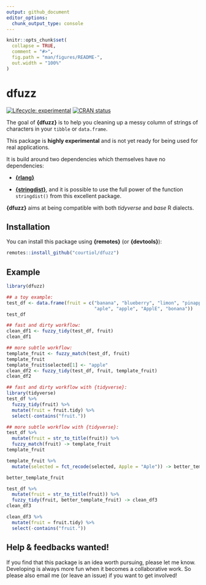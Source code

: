 ```yaml
---
output: github_document
editor_options: 
  chunk_output_type: console
---
```


<!-- README.md is generated from README.Rmd. Please edit that file -->

```r
knitr::opts_chunk$set(
  collapse = TRUE,
  comment = "#>",
  fig.path = "man/figures/README-",
  out.width = "100%"
)
```

# dfuzz

<!-- badges: start -->
[![Lifecycle: experimental](https://img.shields.io/badge/lifecycle-experimental-orange.svg)](https://www.tidyverse.org/lifecycle/#experimental)
[![CRAN status](https://www.r-pkg.org/badges/version/dfuzz)](https://CRAN.R-project.org/package=dfuzz)
<!-- badges: end -->

The goal of __{dfuzz}__ is to help you cleaning up a messy column of strings
of characters in your `tibble` or `data.frame`.

This package is __highly experimental__ and is not yet ready for being used for real applications.

It is build around two dependencies which themselves have no dependencies:

- [__{rlang}__](https://github.com/r-lib/rlang)

- [__{stringdist}__](https://github.com/markvanderloo/stringdist), and it is possible to use the full power of the function `stringdist()` from this excellent package.


__{dfuzz}__ aims at being compatible with both _tidyverse_ and _base_ R dialects.


## Installation

You can install this package using __{remotes}__ (or __{devtools}__):

```r
remotes::install_github("courtiol/dfuzz")
```

## Example

```r
library(dfuzz)

## a toy example:
test_df <- data.frame(fruit = c("banana", "blueberry", "limon", "pinapple",
                                "aple", "apple", "ApplE", "bonana"))
test_df

## fast and dirty workflow:
clean_df1 <- fuzzy_tidy(test_df, fruit)
clean_df1

## more subtle workflow:
template_fruit <- fuzzy_match(test_df, fruit)
template_fruit
template_fruit$selected[1] <- "apple"
clean_df2 <- fuzzy_tidy(test_df, fruit, template_fruit)
clean_df2

## fast and dirty workflow with {tidyverse}:
library(tidyverse)
test_df %>%
  fuzzy_tidy(fruit) %>%
  mutate(fruit = fruit.tidy) %>%
  select(-contains("fruit."))

## more subtle workflow with {tidyverse}:
test_df %>%
  mutate(fruit = str_to_title(fruit)) %>%
  fuzzy_match(fruit) -> template_fruit
template_fruit

template_fruit %>%
  mutate(selected = fct_recode(selected, Apple = "Aple")) -> better_template_fruit

better_template_fruit

test_df %>%
  mutate(fruit = str_to_title(fruit)) %>%
  fuzzy_tidy(fruit, better_template_fruit) -> clean_df3
clean_df3

clean_df3 %>%
  mutate(fruit = fruit.tidy) %>%
  select(-contains("fruit."))
```

## Help \& feedbacks wanted!

If you find that this package is an idea worth pursuing, please let me know.
Developing is always more fun when it becomes a collaborative work.
So please also email me (or leave an issue) if you want to get involved!
